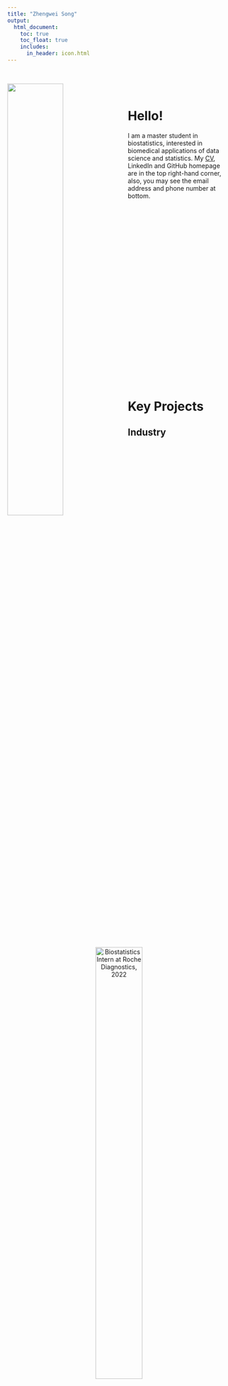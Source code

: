 ```yaml
---
title: "Zhengwei Song"
output: 
  html_document:
    toc: true
    toc_float: true
    includes: 
      in_header: icon.html
---
```


&nbsp;

<img src="images/self.jpg" style="width:50%; margin: 0px 20px 0px 0px" align="left">

&nbsp;

# Hello!

I am a master student in biostatistics, interested in biomedical applications of data science and statistics. My [CV](CV/CV_Jun2023.pdf), LinkedIn and GitHub homepage are in the top right-hand corner, also, you may see the email address and phone number at bottom.

<p style="margin-bottom: 450px;"></p>

# Key Projects

## Industry

&nbsp;

<div style="text-align: center;">
![Biostatistics Intern at Roche Diagnostics, 2022](images/roche.jpg){width=50%}
</div>

&nbsp;

- Mixed-effect modeling: [GitHub](https://github.com/Genentech/jmpost)

## Coursework

- Exploratory Statistic: [Website](https://zhengweisong98.github.io/p8105_final_project/)

- Linear Modeling: [Report](projects/linear reg.pdf)

- Monte Carlo Simulation: [Report](projects/MC simulation report.pdf), [Slide](projects/MC simulation.pdf)

- Newton-Raphson Algorithm: [Report](projects/Newton report.pdf), [Slide](projects/Newton.pdf)

- MCMC: [Report](projects/MCMC report.pdf), [Slide](projects/MCMC.pdf)

# Contact
<i class="fas fa-phone"></i> Tel: +1 (332)-256-6895

<i class="fas fa-envelope"></i> Email: <zs2539@cumc.columbia.edu>

<i class="fa-solid fa-map-location-dot"></i> Address: Tower 3 #19F, 100 Haven Ave, New York, NY 10032